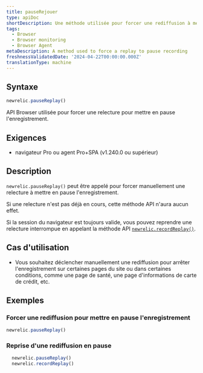 ```yaml
---
title: pauseRejouer
type: apiDoc
shortDescription: Une méthode utilisée pour forcer une rediffusion à mettre en pause l'enregistrement
tags:
  - Browser
  - Browser monitoring
  - Browser Agent
metaDescription: A method used to force a replay to pause recording
freshnessValidatedDate: '2024-04-22T00:00:00.000Z'
translationType: machine
---
```


## Syntaxe

```js
newrelic.pauseReplay()
```

API Browser utilisée pour forcer une relecture pour mettre en pause l&apos;enregistrement.

## Exigences

* navigateur Pro ou agent Pro+SPA (v1.240.0 ou supérieur)

## Description

`newrelic.pauseReplay()` peut être appelé pour forcer manuellement une relecture à mettre en pause l&apos;enregistrement.

Si une relecture n&apos;est pas déjà en cours, cette méthode API n&apos;aura aucun effet.

Si la session du navigateur est toujours valide, vous pouvez reprendre une relecture interrompue en appelant la méthode API [`newrelic.recordReplay()`](/docs/browser/new-relic-browser/browser-apis/recordReplay).

## Cas d&apos;utilisation

* Vous souhaitez déclencher manuellement une rediffusion pour arrêter l&apos;enregistrement sur certaines pages du site ou dans certaines conditions, comme une page de santé, une page d&apos;informations de carte de crédit, etc.

## Exemples

### Forcer une rediffusion pour mettre en pause l&apos;enregistrement

```js
newrelic.pauseReplay()
```

### Reprise d&apos;une rediffusion en pause

```js
  newrelic.pauseReplay()
  newrelic.recordReplay()
```